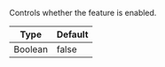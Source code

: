 Controls whether the feature is enabled.

| Type    | Default |
| ------- | ------- |
| Boolean | false   |
